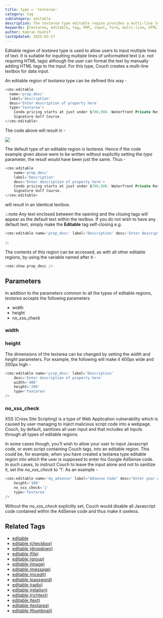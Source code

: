 ```yaml
---
title: type = 'textarea'
category: tag
subCategory: editable
description: The textarea type editable region provides a multi-line textbox for users to input multiple lines of text, with optional HTML formatting support.
keywords: [textarea, editable, tag, PHP, input, form, multi-line, HTML]
author: Kamran Kashif
lastUpdated: 2025-03-27
---
```


Editable region of _textarea_ type is used to allow users to input multiple lines of text. It is suitable for inputting multiple lines of unformatted text (i.e. not requiring HTML tags) although the user can format the text by manually adding HTML tags to the input.
For this type, Couch creates a multi-line textbox for data input.

An editable region of _textarea_ type can be defined this way -

```php
<cms:editable
  name='prop_desc'
  label='Description'
  desc='Enter description of property here'
  type='textarea'>
    Condo pricing starts at just under $700,000. Waterfront Private Residences. Jack Nicklaus
    Signature Golf Course.
</cms:editable>
```

The code above will result in -

![](../../../../assets/img/contents/editable-textarea.gif)

The default type of an editable region is _textarea_. Hence if the code example given above were to be written without explicitly setting the _type_ parameter, the result would have been just the same. Thus -

```php
<cms:editable
    name='prop_desc'
    label='Description'
    desc='Enter description of property here'>
    Condo pricing starts at just under $700,000. Waterfront Private Residences. Jack Nicklaus
    Signature Golf Course.
</cms:editable>
```

will result in an identical textbox.

:::note
Any text enclosed between the opening and the closing tags will appear as the default text within the textbox. If you do not wish to have any default text, simply make the **Editable** tag self-closing e.g.

```php
<cms:editable name='prop_desc' label='Description' desc='Enter description of property here' />
```

:::

The contents of this region can be accessed, as with all other editable regions, by using the variable named after it -

```php
<cms:show prop_desc />
```

## Parameters

In addition to the parameters common to all the types of editable regions, _textarea_ accepts the following parameters

- width
- height
- no_xss_check

### width

### height

The dimensions of the textarea can be changed by setting the _width_ and _height_ parameters. For example, the following will make it 400px wide and 200px high -

```php
<cms:editable name='prop_desc' label='Description'
    desc='Enter description of property here'
    width='400'
    height='200'
    type='textarea'
/>
```

### no_xss_check

XSS (Cross Site Scripting) is a type of Web Application vulnerability which is caused by user managing to inject malicious script code into a webpage. Couch, by default, sanitizes all user input and that includes all inputs through all types of editable regions.

In some cases though, you'll wish to allow your user to input Javascript code, or even script containing Couch tags, into an editable region. This could be, for example, when you have created a textarea type editable region into which the user is supposed to enter his Google AdSense code. In such cases, to instruct Couch to leave the input alone and not to sanitize it, set the _no_xss_check_ to '1'. As an example -

```php
<cms:editable name='my_adsense' label="Adsense Code" desc="Enter your Adsense code here"
    height='100'
    no_xss_check='1'
    type='textarea'
/>
```

Without the _no_xss_check_ explicitly set, Couch would disable all Javascript code contained within the AdSense code and thus make it useless.

## Related Tags

- [editable](../../editable/)
- [editable (checkbox)](../checkbox/)
- [editable (dropdown)](../dropdown/)
- [editable (file)](../file/)
- [editable (group)](../group/)
- [editable (image)](../image/)
- [editable (message)](../message/)
- [editable (nicedit)](../nicedit/)
- [editable (password)](../password/)
- [editable (radio)](../radio/)
- [editable (relation)](../relation/)
- [editable (richtext)](../richtext/)
- [editable (text)](../text/)
- [editable (textarea)](../textarea/)
- [editable (thumbnail)](../thumbnail/)
